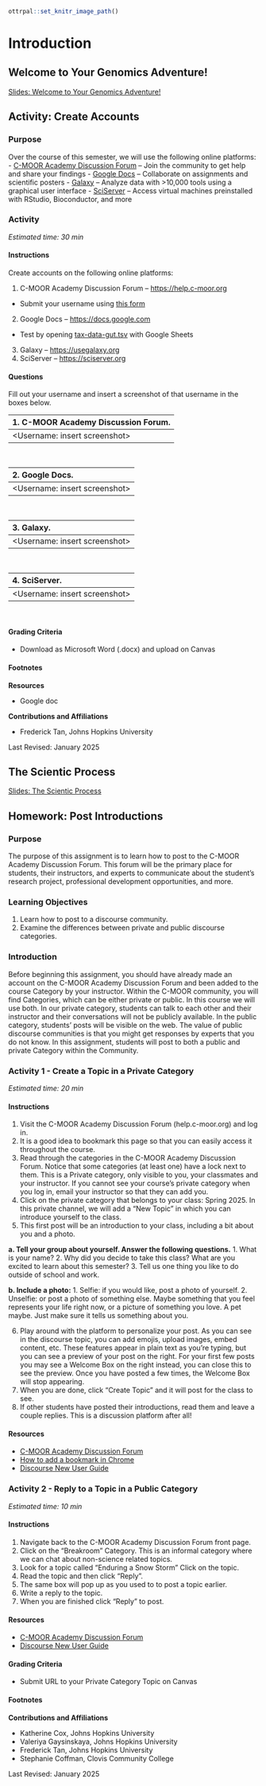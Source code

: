 ```r
ottrpal::set_knitr_image_path()
```

# Introduction

## Welcome to Your Genomics Adventure!

[Slides: Welcome to Your Genomics Adventure!](https://docs.google.com/presentation/d/18hYo8xrYkyq3rG7RUy3n3-jWFK_JPs5NNW3HmM9HUeQ/edit?usp=sharing)

## Activity: Create Accounts

### Purpose

Over the course of this semester, we will use the following online platforms:
- [C-MOOR Academy Discussion Forum](https://help.c-moor.org) – Join the community to get help and share your findings
- [Google Docs](https://workspace.google.com/products/docs) – Collaborate on assignments and scientific posters
- [Galaxy](https://usegalaxy.org) – Analyze data with >10,000 tools using a graphical user interface
- [SciServer](https://sciserver.org) – Access virtual machines preinstalled with RStudio, Bioconductor, and more

### Activity

*Estimated time: 30 min*

#### Instructions

Create accounts on the following online platforms:

1. C-MOOR Academy Discussion Forum – [https://help.c-moor.org](https://help.c-moor.org)
- Submit your username using [this form](https://docs.google.com/forms/d/e/1FAIpQLSctd0jPax7Ww9b9XGbzY0PTwmPgm6VQICmsOhVTl6OCDx18Hw/viewform)
2. Google Docs – [https://docs.google.com](https://docs.google.com)
- Test by opening [tax-data-gut.tsv](https://drive.google.com/file/d/1vL6adVIrqxpONbae8rUsneK3tbdCpmR-) with Google Sheets
3. Galaxy – [https://usegalaxy.org](https://usegalaxy.org)
4. SciServer – [https://sciserver.org](https://sciserver.org)

#### Questions

Fill out your username and insert a screenshot of that username in the boxes below.

| 1. C-MOOR Academy Discussion Forum. |
|:-|
| <Username: insert screenshot> |

<br>

| 2. Google Docs.|
|:-|
| <Username: insert screenshot> |

<br>

| 3. Galaxy.|
|:-|
| <Username: insert screenshot> |

<br>

| 4. SciServer.|
|:-|
| <Username: insert screenshot> |

<br>

#### Grading Criteria

- Download as Microsoft Word (.docx) and upload on Canvas

#### Footnotes

**Resources**

- Google doc

**Contributions and Affiliations**

- Frederick Tan, Johns Hopkins University

Last Revised: January 2025


## The Scientic Process 

[Slides: The Scientic Process](https://docs.google.com/presentation/d/1VQE-rXASXIdf8rWLP5UTcrAhM_DcznARVigPTHTfw8M/edit?usp=sharing)

## Homework: Post Introductions

### Purpose

The purpose of this assignment is to learn how to post to the C-MOOR Academy Discussion Forum.  This forum will be the primary place for students, their instructors, and experts to communicate about the student’s research project, professional development opportunities, and more.

### Learning Objectives

1. Learn how to post to a discourse community.
1. Examine the differences between private and public discourse categories. 

### Introduction

Before beginning this assignment, you should have already made an account on the C-MOOR Academy Discussion Forum and been added to the course Category by your instructor.  Within the C-MOOR community, you will find Categories, which can be either private or public. In this course we will use both.  In our private category, students can talk to each other and their instructor and their conversations will not be publicly available.  In the public category, students' posts will be visible on the web.  The value of public discourse communities is that you might get responses by experts that you do not know.
In this assignment, students will post to both a public and private Category within the Community.

### Activity 1 - Create a Topic in a Private Category

*Estimated time: 20 min*

#### Instructions

1. Visit the C-MOOR Academy Discussion Forum (help.c-moor.org) and log in.  
2. It is a good idea to bookmark this page so that you can easily access it throughout the course.
3. Read through the categories in the C-MOOR Academy Discussion Forum. Notice that some categories (at least one) have a lock next to them. This is a Private category, only visible to you, your classmates and your instructor.  If you cannot see your course’s private category when you log in, email your instructor so that they can add you.
4. Click on the private category that belongs to your class: Spring 2025. In this private channel, we will add a “New Topic” in which you can introduce yourself to the class.
5. This first post will be an introduction to your class, including a bit about you and a photo.

**a. Tell your group about yourself. Answer the following questions.**
  1. What is your name?
  2. Why did you decide to take this class? What are you excited to learn about this semester?
  3. Tell us one thing you like to do outside of school and work. 

**b. Include a photo:**
  1. Selfie: if you would like, post a photo of yourself.
  2. Unselfie: or post a photo of something else. Maybe something that you feel represents your life right now, or a picture of something you love. A pet maybe. Just make sure it tells us something about you.

6. Play around with the platform to personalize your post. As you can see in the discourse topic, you can add emojis, upload images, embed content, etc. These features appear in plain text as you’re typing, but you can see a preview of your post on the right.  For your first few posts you may see a Welcome Box on the right instead, you can close this to see the preview. Once you have posted a few times, the Welcome Box will stop appearing.
7. When you are done, click “Create Topic” and it will post for the class to see.
8. If other students have posted their introductions, read them and leave a couple replies. This is a discussion platform after all!

#### Resources

- [C-MOOR Academy Discussion Forum](https://help.c-moor.org)
- [How to add a bookmark in Chrome](https://support.google.com/chrome/answer/188842?co=GENIE.Platform%3DDesktop&hl=en)
- [Discourse New User Guide](https://meta.discourse.org/t/discourse-new-user-guide/96331) 


### Activity 2 - Reply to a Topic in a Public Category

*Estimated time: 10 min*

#### Instructions

1. Navigate back to the C-MOOR Academy Discussion Forum front page. 
1. Click on the “Breakroom” Category. This is an informal category where we can chat about non-science related topics.
1. Look for a topic called “Enduring a Snow Storm” Click on the topic.
1. Read the topic and then click “Reply”.
1. The same box will pop up as you used to to post a topic earlier.
1. Write a reply to the topic.
1. When you are finished click “Reply” to post.

#### Resources

- [C-MOOR Academy Discussion Forum](https://help.c-moor.org)
- [Discourse New User Guide](https://meta.discourse.org/t/discourse-new-user-guide/96331)
   
#### Grading Criteria

- Submit URL to your Private Category Topic on Canvas

#### Footnotes

**Contributions and Affiliations**

- Katherine Cox, Johns Hopkins University
- Valeriya Gaysinskaya, Johns Hopkins University
- Frederick Tan, Johns Hopkins University
- Stephanie Coffman, Clovis Community College

Last Revised: January 2025

